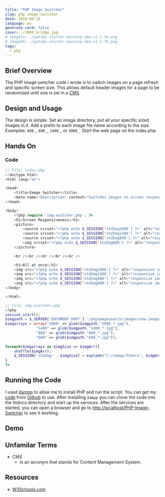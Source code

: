 ```yaml
---
title: "PHP Image Switcher"
slug: php-image-switcher
date: 2019-09-19
language: en
generate-card: false
cover: ./2000_bridge.jpg
# imageTw: ./gatsby-starter-morning-dew-v1-1-tw.png
# imageFb: ./gatsby-starter-morning-dew-v1-1-fb.png
tags:
  - php
---
```



## Brief Overview
The PHP image switcher code I wrote is to switch images on a page refresh and specific screen size.
This allows default header images for a page to be randomized until one is set in a [CMS](#unfamilar-terms).

## Design and Usage
The design is simple. Set an image directory, put all your specific sized images in it.
Add a prefix to each image file name according to the size. 
Examples: `600_`, `800_`, `1400_`, or `2000_`. Start the web page on the index.php.

## Hands On

### Code
```php
// File: index.php
<!doctype html>
<html lang="en">

<head>
    <title>Image Switcher</title>
    <meta name="Description" content="Switches images on screen responsiveness and display all at the same time." />
</head>

<body>
    <?php require 'img-switcher.php'; ?>
    <h1>Screen Responsiveness</h1>
    <picture>
        <source srcset="<?php echo $_SESSION['stdImg2000'] ?>" alt="responsive image" media="(min-width: 1400px)" />
        <source srcset="<?php echo $_SESSION['stdImg1400'] ?>" alt="responsive image" media="(min-width: 769px)" />
        <source srcset="<?php echo $_SESSION['stdImg800'] ?>" alt="responsive image" media="(min-width: 577px)" />
        <img srcset="<?php echo $_SESSION['stdImg600'] ?>" alt="responsive image" style="width: 100%; height: auto;" />
    </picture>

    <br /><br /><br /><br /><br />

    <h1>All at once</h1>
    <img src="<?php echo $_SESSION['stdImg2000'] ?>" alt="responsive image" />
    <img src="<?php echo $_SESSION['stdImg1400'] ?>" alt="responsive image" />
    <img src="<?php echo $_SESSION['stdImg800'] ?>" alt="responsive image" />
    <img src="<?php echo $_SESSION['stdImg600'] ?>" alt="responsive image" />
</body>

</html>
```

```php
// File: img-switcher.php
<?php
session_start();
$imgpath = $_SERVER['DOCUMENT_ROOT'].'/phpimagesearch/images/new-images/';
$imgarrays = array("2000" => glob($imgpath."2000_*.jpg"),
			  "1400" => glob($imgpath."1400_*.jpg"),
			  "800" => glob($imgpath."800_*.jpg"),
              "600" => glob($imgpath."600_*.jpg"));
              
foreach($imgarrays as $imgSize => $imgArr){
    shuffle($imgArr);
    $_SESSION['stdImg' . $imgSize] = explode("C:/xampp/htdocs", $imgArr[0])[1];
}
?>
```

## Running the Code
I used [Xampp](https://www.apachefriends.org/index.html) to allow me to install PHP and run the script.
You can get my [code](https://github.com/TechReaderJake/PHP-Image-Switcher/blob/master/img-switcher.php) 
from [Github](https://github.com) to use. 
After installing `Xampp` you can clone the code into the htdocs directory and start up the services.
After the services are started, you can open a browser and go to 
[http://localhost/PHP-Image-Switcher](http://localhost/PHP-Image-Switcher) to see it working.

## Demo

<VideoPlayer src="Zy5nPhq10ak" />

## Unfamilar Terms
- CMS
  - Is an acronym that stands for Content Management System.

## Resources
- [W3Schools.com](https://w3schools.com)
